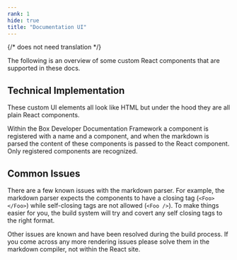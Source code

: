 ```yaml
---
rank: 1
hide: true
title: "Documentation UI"
---
```

{/* does not need translation */}



The following is an overview of some custom React components that are supported
in these docs.

## Technical Implementation

These custom UI elements all look like HTML but under the hood they are all
plain React components.

Within the Box Developer Documentation Framework a component is registered with
a name and a component, and when the markdown is parsed the content of these
components is passed to the React component. Only registered components are
recognized.

## Common Issues

There are a few known issues with the markdown parser. For example, the markdown
parser expects the components to have a closing tag (`<Foo></Foo>`) while
self-closing tags are not allowed (`<Foo />`). To make things easier for you,
the build system will try and covert any self closing tags to the right format.

Other issues are known and have been resolved during the build process. If you
come across any more rendering issues please solve them in the markdown
compiler, not within the React site.
